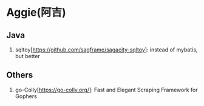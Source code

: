 # Aggie(阿吉)

## Java
1. sqltoy[https://github.com/sagframe/sagacity-sqltoy]: instead of mybatis, but better


## Others
1. go-Colly[https://go-colly.org/]: Fast and Elegant Scraping Framework for Gophers
